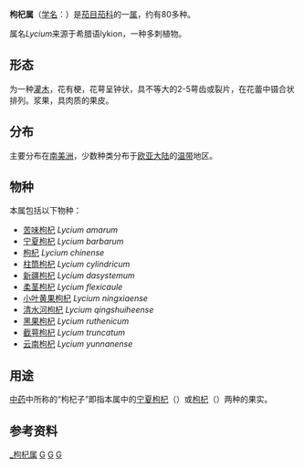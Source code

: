 {{Automatic taxobox
| image = LyciumBarbarum-bloem-hr.jpg
| image_caption = [[宁夏枸杞|宁夏枸杞]]（''Lycium barbarum''）的花
| taxon = Lycium
| authority = [[L.|L.]], 1753
| synonyms_ref={{r|GRIN}}
| synonyms = 
*''Cantalea'' <small>Raf.</small>
*''Evoista'' <small>Raf.</small>
*''Jasminoides'' <small>Duhamel</small>
*''Oplukion'' <small>Raf.</small>
*''Panzeria'' <small>J.F.Gmel.</small>
*''Teremis'' <small>Raf.</small>
}}
'''枸杞属'''（[[学名|学名]]：''{{lang|la|Lycium}}''）是[[茄目|茄目]][[茄科|茄科]]的一[[属|属]]，约有80多种。{{r|GRIN|eflora}}

属名''Lycium''来源于希腊语lykion，一种多刺植物。

==形态==
为一种[[灌木|灌木]]，花有梗，花萼呈钟状，具不等大的2-5萼齿或裂片，在花蕾中镊合状排列。浆果，具肉质的果皮。{{r|eflora}}

==分布==
主要分布在[[南美洲|南美洲]]，少数种类分布于[[欧亚大陆|欧亚大陆]]的[[温带|温带]]地区。{{r|eflora}}

==物种==
本属包括以下物种：
* [[苦味枸杞|苦味枸杞]] ''Lycium amarum''
* [[宁夏枸杞|宁夏枸杞]] ''Lycium barbarum''
* [[枸杞|枸杞]] ''Lycium chinense''
* [[柱筒枸杞|柱筒枸杞]] ''Lycium cylindricum''
* [[新疆枸杞|新疆枸杞]] ''Lycium dasystemum''
* [[柔茎枸杞|柔茎枸杞]] ''Lycium flexicaule''
* [[小叶黄果枸杞|小叶黄果枸杞]] ''Lycium ningxiaense''
* [[清水河枸杞|清水河枸杞]] ''Lycium qingshuiheense''
* [[黑果枸杞|黑果枸杞]] ''Lycium ruthenicum''
* [[截萼枸杞|截萼枸杞]] ''Lycium truncatum''
* [[云南枸杞|云南枸杞]] ''Lycium yunnanense''

==用途==
[[中药|中药]]中所称的“枸杞子”即指本属中的[[宁夏枸杞|宁夏枸杞]]（''{{lang|la|L. barbarum}}''）或[[枸杞|枸杞]]（''{{lang|la|L. chinense}}''）两种的果实。{{r|eflora}}

==参考资料==
{{reflist|refs=
<ref name="GRIN">{{cite web |url=http://www.ars-grin.gov/cgi-bin/npgs/html/genus.pl?7052 |title=Genus: ''Lycium'' L. |work=Germplasm Resources Information Network |publisher=United States Department of Agriculture |date=2009-09-01 |accessdate=2010-12-13 |archive-date=2015-06-29 |archive-url=https://web.archive.org/web/20150629112437/http://www.ars-grin.gov/cgi-bin/npgs/html/genus.pl?7052 |dead-url=no }}</ref>
<ref name="eflora">[http://db.kib.ac.cn/CNFlora/SearchResult.aspx?L_name=Lycium%20L. 中国植物物种数据信息库]</ref>
}}
{{Taxonbar|from=Q889275}}

[[Category:_枸杞属|]]
[[Category:_药用植物|G]]
[[Category:_卡尔·林奈命名的生物分类|G]]
[[Category:_1753年描述的分类群|G]]
